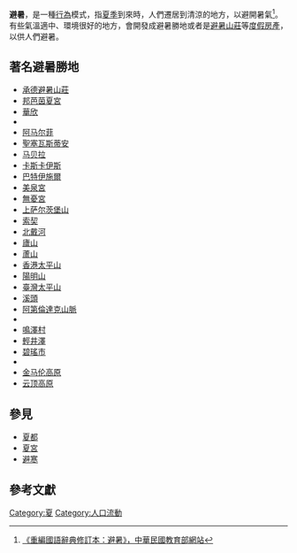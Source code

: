 '''避暑'''，是一種[[行為|行為]]模式，指[[夏季|夏季]]到來時，人們遷居到清涼的地方，以避開暑氣<ref>[http://dict.revised.moe.edu.tw/cgi-bin/newDict/dict.sh?cond=%C1%D7%B4%BB&pieceLen=50&fld=1&cat=&ukey=888406615&serial=1&recNo=0&op=f&imgFont=1 《重編國語辭典修訂本：避暑》，中華民國教育部網站]{{dead link|date=2018年4月 |bot=InternetArchiveBot |fix-attempted=yes }}</ref>。有些氣溫適中、環境很好的地方，會開發成避暑勝地或者是[[避暑山莊|避暑山莊]]等[[度假房產|度假房產]]，以供人們避暑。

== 著名避暑勝地 ==
{{main|避暑地}}
* [[承德避暑山莊|承德避暑山莊]]
* [[邦芭茵夏宮|邦芭茵夏宮]]
* [[華欣|華欣]]
* {{link-en|波哥山|Bokor Hill Station}}
* [[阿马尔菲|阿马尔菲]]
* [[聖塞瓦斯蒂安|聖塞瓦斯蒂安]]
* [[马贝拉|马贝拉]]
* [[卡斯卡伊斯|卡斯卡伊斯]]
* [[巴特伊施爾|巴特伊施爾]]
* [[美泉宮|美泉宮]]
* [[無憂宮|無憂宮]]
* [[上萨尔茨堡山|上萨尔茨堡山]]
* [[索契|索契]]
* [[北戴河|北戴河]]
* [[廬山|廬山]]
* [[蘆山|蘆山]]
* [[太平山_(香港)|香港太平山]]
* [[陽明山|陽明山]]
* [[太平山_(台灣)|臺灣太平山]]
* [[溪頭|溪頭]]
* [[阿第倫達克山脈|阿第倫達克山脈]]
* {{le|北卡羅萊納州櫸木山|Beech Mountain, North Carolina}}
* [[鳴澤村|鳴澤村]]
* [[輕井澤|輕井澤]]
* [[碧瑤市|碧瑤市]]
* {{link-en|大雅臺市|Tagaytay}}
* [[金马伦高原|金马伦高原]]
* [[云顶高原|云顶高原]]

== 參見 ==
*[[夏都|夏都]]
*[[夏宮|夏宮]]
*[[避寒|避寒]]

== 參考文獻 ==
{{reflist}}

{{stub}}

[[Category:夏|Category:夏]]
[[Category:人口流動|Category:人口流動]]